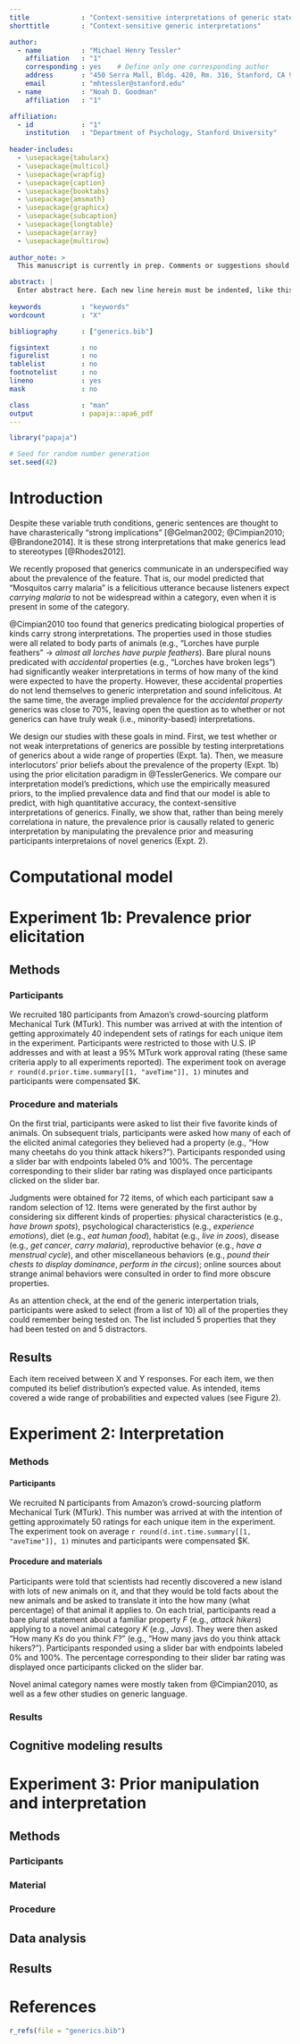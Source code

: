 ```yaml
---
title             : "Context-sensitive interpretations of generic statements"
shorttitle        : "Context-sensitive generic interpretations"

author: 
  - name          : "Michael Henry Tessler"
    affiliation   : "1"
    corresponding : yes    # Define only one corresponding author
    address       : "450 Serra Mall, Bldg. 420, Rm. 316, Stanford, CA 94305"
    email         : "mhtessler@stanford.edu"
  - name          : "Noah D. Goodman"
    affiliation   : "1"

affiliation:
  - id            : "1"
    institution   : "Department of Psychology, Stanford University"
    
header-includes:
  - \usepackage{tabularx}
  - \usepackage{multicol}
  - \usepackage{wrapfig}
  - \usepackage{caption}
  - \usepackage{booktabs}
  - \usepackage{amsmath}
  - \usepackage{graphicx}
  - \usepackage{subcaption}
  - \usepackage{longtable}
  - \usepackage{array}
  - \usepackage{multirow}
  
author_note: >
  This manuscript is currently in prep. Comments or suggestions should be directed to MH Tessler.

abstract: |
  Enter abstract here. Each new line herein must be indented, like this line.
  
keywords          : "keywords"
wordcount         : "X"

bibliography      : ["generics.bib"]

figsintext        : no
figurelist        : no
tablelist         : no
footnotelist      : no
lineno            : yes
mask              : no

class             : "man"
output            : papaja::apa6_pdf
---
```


```r
library("papaja")
```

```r
# Seed for random number generation
set.seed(42)
```

# Introduction


Despite these variable truth conditions, generic sentences are thought to have charasterically "strong implications" [@Gelman2002; @Cimpian2010; @Brandone2014].
It is these strong interpretations that make generics lead to stereotypes [@Rhodes2012].

We recently proposed that generics communicate in an underspecified way about the prevalence of the feature.
That is, our model predicted that "Mosquitos carry malaria" is a felicitious utterance because listeners expect *carrying malaria* to not be widespread within a category, even when it is present in some of the category. 

@Cimpian2010 too found that generics predicating biological properties of kinds carry strong interpretations. 
The properties used in those studies were all related to body parts of animals (e.g., "Lorches have purple feathers" $\rightarrow$ *almost all lorches have purple feathers*). 
Bare plural nouns predicated with *accidental* properties (e.g., "Lorches have broken legs") had significantly weaker interpretations in terms of how many of the kind were expected to have the property. 
However, these accidental properties do not lend themselves to generic interpretation and sound infelicitous. 
At the same time, the average implied prevalence for the *accidental property* generics was close to 70\%, leaving open the question as to whether or not generics can have truly weak (i.e., minority-based) interpretations.

We design our studies with these goals in mind.
First, we test whether or not weak interpretations of generics are possible by testing interpretations of generics about a wide range of properties (Expt. 1a). 
Then, we measure interlocutors' prior beliefs about the prevalence of the property (Expt. 1b) using the prior elicitation paradigm in @TesslerGenerics. 
We compare our interpretation model's predictions, which use the empirically measured priors, to the implied prevalence data and find that our model is able to predict, with high quantitative accuracy, the context-sensitive interpretations of generics. 
Finally, we show that, rather than being merely correlationa in nature, the prevalence prior is causally related to generic interpretation by manipulating the prevalence prior and measuring participants interpretaions of novel generics (Expt. 2). 

# Computational model


# Experiment 1b: Prevalence prior elicitation

## Methods

### Participants

We recruited 180 participants from Amazon's crowd-sourcing platform Mechanical Turk (MTurk). 
This number was arrived at with the intention of getting approximately 40 independent sets of ratings for each unique item in the experiment.
Participants were restricted to those with U.S. IP addresses and with at least a 95\% MTurk work approval rating (these same criteria apply to all experiments reported).
The experiment took on average `r round(d.prior.time.summary[[1, "aveTime"]], 1)` minutes and participants were compensated \$K.

### Procedure and materials

On the first trial, participants were asked to list their five favorite kinds of animals. 
On subsequent trials, participants were asked how many of each of the elicited animal categories they believed had a property (e.g., "How many cheetahs do you think attack hikers?").
Participants responded using a slider bar with endpoints labeled 0\% and 100\%. 
The percentage corresponding to their slider bar rating was displayed once participants clicked on the slider bar.

Judgments were obtained for 72 items, of which each participant saw a random selection of 12.
Items were generated by the first author by considering six different kinds of properties: physical characteristics (e.g., *have brown spots*), psychological characteristics (e.g., *experience emotions*), diet (e.g., *eat human food*), habitat (e.g., *live in zoos*), disease (e.g., *get cancer*, *carry malaria*), reproductive behavior (e.g., *have a menstrual cycle*), and other miscellaneous behaviors (e.g., *pound their chests to display dominance*, *perform in the circus*); online sources about strange animal behaviors were consulted in order to find more obscure properties. 

As an attention check, at the end of the generic interpertation trials, participants were asked to select (from a list of 10) all of the properties they could remember being tested on. 
The list included 5 properties that they had been tested on and 5 distractors. 



## Results

Each item received between X and Y responses. 
<!-- Distributions of responses for each item were smoothed using nonparametric density estimation for ordinal categorical variables (Li & Racine, 2003) with the np package in R (Hayfield & Racine, 2008).  -->
For each item, we then computed its belief distribution’s expected value.
As intended, items covered a wide range of probabilities and expected values (see Figure 2).


# Experiment 2: Interpretation

### Methods

#### Participants

We recruited N participants from Amazon's crowd-sourcing platform Mechanical Turk (MTurk). 
This number was arrived at with the intention of getting approximately 50 ratings for each unique item in the experiment.
The experiment took on average `r round(d.int.time.summary[[1, "aveTime"]], 1)` minutes and participants were compensated \$K.

#### Procedure and materials

Participants were told that scientists had recently discovered a new island with lots of new animals on it, and that they would be told facts about the new animals and be asked to translate it into the how many (what percentage) of that animal it applies to.
On each trial, participants read a bare plural statement about a familiar property $F$ (e.g., *attack hikers*) applying to a novel animal category $K$ (e.g., *Javs*).
They were then asked "How many *Ks* do you think *F*?" (e.g., "How many javs do you think attack hikers?").
Participants responded using a slider bar with endpoints labeled 0\% and 100\%. 
The percentage corresponding to their slider bar rating was displayed once participants clicked on the slider bar.

Novel animal category names were mostly taken from @Cimpian2010, as well as a few other studies on generic language. 


### Results

## Cognitive modeling results

# Experiment 3: Prior manipulation and interpretation

## Methods

### Participants

### Material

### Procedure

## Data analysis

## Results

# References


```r
r_refs(file = "generics.bib")
```

\setlength{\parindent}{-0.5in}
\setlength{\leftskip}{0.5in}
